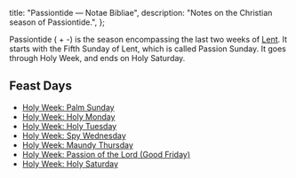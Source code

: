   title: "Passiontide — Notae Bibliae",
  description: "Notes on the Christian season of Passiontide.",
};

<Initial text="Passiontide" />

Passiontide (<Definition lang="latin" anchor="passio" text="Passion" /> + -<Definition lang="english" anchor="tide" text="tide" />) is the season encompassing the last two weeks of [Lent](/liturgy/seasons/lent). It starts with the Fifth Sunday of Lent, which is called Passion Sunday. It goes through Holy Week, and ends on Holy Saturday.

## Feast Days

* [Holy Week: Palm Sunday](/liturgy/seasons/passiontide/palm-sunday)
* [Holy Week: Holy Monday](/liturgy/seasons/passiontide/holy-monday)
* [Holy Week: Holy Tuesday](/liturgy/seasons/passiontide/holy-tuesday)
* [Holy Week: Spy Wednesday](/liturgy/seasons/passiontide/spy-wednesday)
* [Holy Week: Maundy Thursday](/liturgy/seasons/passiontide/maundy-thursday)
* [Holy Week: Passion of the Lord (Good Friday)](/liturgy/seasons/passiontide/good-friday)
* [Holy Week: Holy Saturday](/liturgy/seasons/passiontide/holy-saturday)
